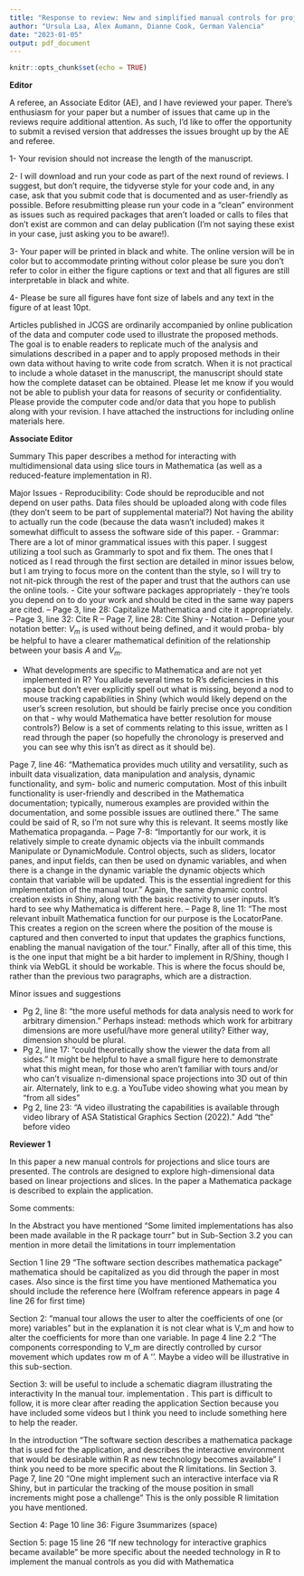 ```yaml
---
title: "Response to review: New and simplified manual controls for projection and slice tours, with application to exploring classification boundaries in high dimensions"
author: "Ursula Laa, Alex Aumann, Dianne Cook, German Valencia"
date: "2023-01-05"
output: pdf_document
---
```


```r
knitr::opts_chunk$set(echo = TRUE)
```

**Editor**

A referee, an Associate Editor (AE), and I have reviewed your paper. There's enthusiasm for your paper but a number of issues that came up in the reviews require additional attention.  As such, I'd like to offer the opportunity to submit a revised version that addresses the issues brought up by the AE and referee.

1- Your revision should not increase the length of the manuscript.

2- I will download and run your code as part of the next round of reviews.  I suggest, but don't require, the tidyverse style for your code and, in any case, ask that you submit code that is documented and as user-friendly as possible.  Before resubmitting please run your code in a "clean" environment as issues such as required packages that aren't loaded or calls to files that don't exist are common and can delay publication (I'm not saying these exist in your case, just asking you to be aware!).

3- Your paper will be printed in black and white.  The online version will be in color but to accommodate printing without color please be sure you don't refer to color in either the figure captions or text and that all figures are still interpretable in black and white.

4- Please be sure all figures have font size of labels and any text in the figure of at least 10pt.

Articles published in JCGS are ordinarily accompanied by online publication of the data and computer code used to illustrate the proposed methods. The goal is to enable readers to replicate much of the analysis and simulations described in a paper and to apply proposed methods in their own data without having to write code from scratch.  When it is not practical to include a whole dataset in the manuscript, the manuscript should state how the complete dataset can be obtained. Please let me know if you would not be able to publish your data for reasons of security or confidentiality. Please provide the computer code and/or data that you hope to publish along with your revision. I have attached the instructions for including online materials here.

**Associate Editor**

Summary
This paper describes a method for interacting with multidimensional data using slice tours in Mathematica (as well as a reduced-feature implementation in R).

Major Issues
- Reproducibility:
Code should be reproducible and not depend on user paths.
Data files should be uploaded along with code files (they don’t seem to be part of supplemental material?)
Not having the ability to actually run the code (because the data wasn’t included) makes it somewhat diﬀicult to assess the software side of this paper.
- Grammar: There are a lot of minor grammatical issues with this paper. I suggest utilizing a tool such as Grammarly to spot and fix them. The ones that I noticed as I read through the first section are detailed in minor issues below, but I am trying to focus more on the content than the style, so I will try to not nit-pick through the rest of the paper and trust that the authors can use the online tools.
- Cite your software packages appropriately - they're tools you depend on to do your work and should be cited in the same way papers are cited.
– Page 3, line 28: Capitalize Mathematica and cite it appropriately. – Page 3, line 32: Cite R
– Page 7, line 28: Cite Shiny
- Notation
– Define your notation better: $V_m$ is used without being defined, and it would proba- bly be helpful to have a clearer mathematical definition of the relationship between your basis $A$ and $V_m$.

- What developments are specific to Mathematica and are not yet implemented in R? You allude several times to R’s deficiencies in this space but don’t ever explicitly spell out what is missing, beyond a nod to mouse tracking capabilities in Shiny (which would likely depend on the user’s screen resolution, but should be fairly precise once you condition on that - why would Mathematica have better resolution for mouse controls?)
Below is a set of comments relating to this issue, written as I read through the paper (so hopefully the chronology is preserved and you can see why this isn’t as direct as it
should be).

Page 7, line 46: "Mathematica provides much utility and versatility, such as inbuilt data visualization, data manipulation and analysis, dynamic functionality, and sym- bolic and numeric computation. Most of this inbuilt functionality is user-friendly and described in the Mathematica documentation; typically, numerous examples are provided within the documentation, and some possible issues are outlined there."
The same could be said of R, so I’m not sure why this is relevant. It seems mostly like Mathematica propaganda.
– Page 7-8: "Importantly for our work, it is relatively simple to create dynamic objects via the inbuilt commands Manipulate or DynamicModule. Control objects, such as sliders, locator panes, and input fields, can then be used on dynamic variables, and when there is a change in the dynamic variable the dynamic objects which contain that variable will be updated. This is the essential ingredient for this implementation of the manual tour."
Again, the same dynamic control creation exists in Shiny, along with the basic reactivity to user inputs. It's hard to see why Mathematica is different here.
– Page 8, line 11: "The most relevant inbuilt Mathematica function for our purpose is the LocatorPane. This creates a region on the screen where the position of the mouse is captured and then converted to input that updates the graphics functions, enabling the manual navigation of the tour."
Finally, after all of this time, this is the one input that might be a bit harder to implement in R/Shiny, though I think via WebGL it should be workable. This is where the focus should be, rather than the previous two paragraphs, which are a distraction.

Minor issues and suggestions

- Pg 2, line 8: "the more useful methods for data analysis need to work for arbitrary dimension."
Perhaps instead: methods which work for arbitrary dimensions are more useful/have more general utility? Either way, dimension should be plural.
- Pg 2, line 17: "could theoretically show the viewer the data from all sides."
It might be helpful to have a small figure here to demonstrate what this might mean, for those who aren't familiar with tours and/or who can't visualize n-dimensional space projections into 3D out of thin air. Alternately, link to e.g. a YouTube video showing what you mean by "from all sides"
- Pg 2, line 23: "A video illustrating the capabilities is available through video library of ASA Statistical Graphics Section (2022)."
Add "the" before video

**Reviewer 1**

In this paper a new manual controls for projections and slice tours are presented. The controls are designed to explore high-dimensional data based on linear projections and slices.  In the paper a Mathematica package is described to explain the application.

Some comments:

In the Abstract you have mentioned “Some limited implementations has also been made available in the R package tourr” but in Sub-Section 3.2 you can mention in more detail the limitations in tourr implementation

Section 1 line 29 “The software section describes mathematica package”  mathematica should be capitalized as you did  through the paper in most cases.  Also since is the first time you have mentioned Mathematica you should include the reference here (Wolfram reference appears in page 4 line 26 for first time) 


Section 2: “manual tour allows the user to alter the coefficients of one (or more) variables” but in the explanation it is not clear what is  V_m  and how to alter the coefficients for more than one variable.
In page 4 line 2.2 “The components corresponding to V_m are directly controlled by cursor movement which updates row m of A ''. Maybe a video will be illustrative in this sub-section.

Section 3: will be useful to include a schematic diagram illustrating the interactivity 
In the manual tour. implementation .
This part is difficult to follow, it is more clear after reading the application Section because you have included some videos but I think you need to include  something here to help the reader.

In the introduction “The software section describes a mathematica package that is used for the application, and describes the interactive environment that would be desirable within R as new technology becomes available ”
I think you need to be more specific about the R limitations.
Iin Section 3. Page 7, line 20 “One might implement such an interactive interface via R Shiny, but in particular the tracking of the mouse position in small increments might pose a challenge” This  is the only possible R limitation you have mentioned.

Section 4: Page 10 line 36: Figure 3summarizes (space)

Section 5: page 15 line 26 “If new technology for interactive graphics became available”  be more specific about the needed technology in R to implement the manual controls as you did with Mathematica
